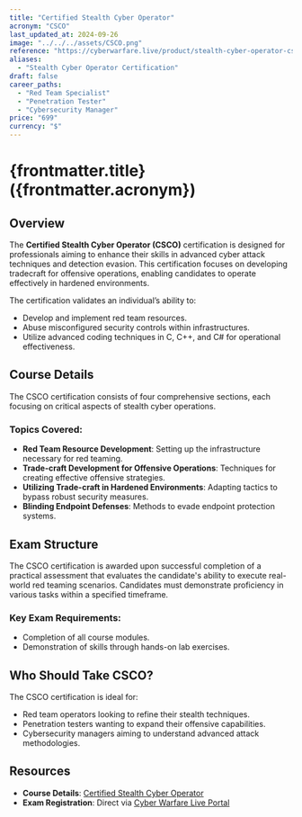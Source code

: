 ```yaml
---
title: "Certified Stealth Cyber Operator"
acronym: "CSCO"
last_updated_at: 2024-09-26
image: "../../../assets/CSCO.png"
reference: "https://cyberwarfare.live/product/stealth-cyber-operator-csco/"
aliases:
  - "Stealth Cyber Operator Certification"
draft: false
career_paths:
  - "Red Team Specialist"
  - "Penetration Tester"
  - "Cybersecurity Manager"
price: "699"
currency: "$"
---
```


# {frontmatter.title} ({frontmatter.acronym})

## Overview

The **Certified Stealth Cyber Operator (CSCO)** certification is designed for professionals aiming to enhance their
skills in advanced cyber attack techniques and detection evasion. This certification focuses on developing tradecraft
for offensive operations, enabling candidates to operate effectively in hardened environments.

The certification validates an individual’s ability to:

- Develop and implement red team resources.
- Abuse misconfigured security controls within infrastructures.
- Utilize advanced coding techniques in C, C++, and C# for operational effectiveness.

## Course Details

The CSCO certification consists of four comprehensive sections, each focusing on critical aspects of stealth cyber
operations.

### Topics Covered:

- **Red Team Resource Development**: Setting up the infrastructure necessary for red teaming.
- **Trade-craft Development for Offensive Operations**: Techniques for creating effective offensive strategies.
- **Utilizing Trade-craft in Hardened Environments**: Adapting tactics to bypass robust security measures.
- **Blinding Endpoint Defenses**: Methods to evade endpoint protection systems.

## Exam Structure

The CSCO certification is awarded upon successful completion of a practical assessment that evaluates the candidate's
ability to execute real-world red teaming scenarios. Candidates must demonstrate proficiency in various tasks within a
specified timeframe.

### Key Exam Requirements:

- Completion of all course modules.
- Demonstration of skills through hands-on lab exercises.

## Who Should Take CSCO?

The CSCO certification is ideal for:

- Red team operators looking to refine their stealth techniques.
- Penetration testers wanting to expand their offensive capabilities.
- Cybersecurity managers aiming to understand advanced attack methodologies.

## Resources

- **Course Details**: [Certified Stealth Cyber Operator](https://cyberwarfare.live/product/stealth-cyber-operator-csco/)
- **Exam Registration**: Direct via [Cyber Warfare Live Portal](https://cyberwarfare.live/)